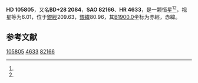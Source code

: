 {{Starbox begin
| name = HD 105805
}}
{{Starbox observe
| epoch = [[J2000.0|J2000.0]]
| constell = {{星座名待查}}<ref name=SIMBAD>{{cite web
 | url=http://simbad.u-strasbg.fr/simbad/sim-id?Ident=HR+4633
 | title =Pulsating variable Star
 | publisher=Centre de Données astronomiques de Strasbourg
 | work=SIMBAD
 | accessdate=2012-07-13}}</ref><ref name=DATA>{{cite web
 | url=http://vizier.u-strasbg.fr/viz-bin/VizieR-5?-out.add=.&-source=5050&-corr=PK=HR&-out.max=9999&HR=4633
 | title=VizieR Detailed Page
 | accessdate=2012-07-13
 | archive-date=2016-03-05
 | archive-url=https://web.archive.org/web/20160305021439/http://vizier.u-strasbg.fr/viz-bin/VizieR-5?-out.add=.&-source=5050&-corr=PK=HR&-out.max=9999&HR=4633
 | dead-url=no
 }}</ref>
| 星官 = 
| ra = {{RA|12|10|46.1}}<ref name=SIMBAD /><ref name=DATA />
| dec = {{DEC|+27|16|53}}<ref name=SIMBAD /><ref name=DATA />
| appmag_v = 6.01<ref name=SIMBAD /><ref name=DATA />
}}
{{Starbox character
| class = A4Vn<ref name=SIMBAD /><ref name=DATA />
| b-v = 0.11<ref name=SIMBAD /><ref name=DATA />
| u-b = 0.09<ref name=SIMBAD /><ref name=DATA />
| r-i = <ref name=SIMBAD /><ref name=DATA />
| variable = 
}}
{{Starbox astrometry
| radial_v = 0.09
| prop_mo_ra = -9
| parallax = 
| p_error = 
}}
{{Starbox catalog
| names =BD+28 2084，[[SAO星表|SAO]] 82166，[[HD星表|HD]] 105805，[[HR星表|HR]] 4633}}
{{Starbox reference |Simbad=HR+4633}}
{{Starbox end}}

'''HD 105805'''，又名'''BD+28 2084'''，'''SAO 82166'''、'''HR 4633'''，是一颗恒星<ref name=SIMBAD /><ref name=DATA />，视星等为6.01，位于[[銀道座標系|銀經]]209.63，[[銀道座標系|銀緯]]80.96，其[[B1900.0|B1900.0]]坐标为赤經{{RA|12|5|41.3}}，赤緯{{DEC|+27|80.96|17}}。

== 参考文献 ==
{{reflist}}

{{star-stub}}

[[Category:HD和HDE天體|105805]]
[[Category:HR天體|4633]]
[[Category:SAO天體|82166]]